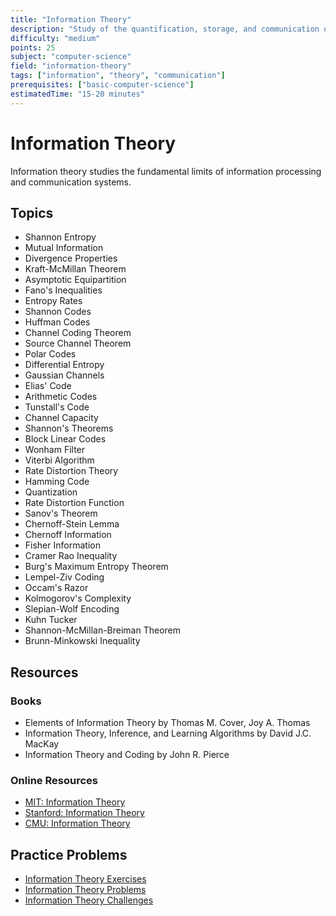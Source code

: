 ```yaml
---
title: "Information Theory"
description: "Study of the quantification, storage, and communication of information"
difficulty: "medium"
points: 25
subject: "computer-science"
field: "information-theory"
tags: ["information", "theory", "communication"]
prerequisites: ["basic-computer-science"]
estimatedTime: "15-20 minutes"
---
```


# Information Theory

Information theory studies the fundamental limits of information processing and communication systems.

## Topics

- Shannon Entropy
- Mutual Information
- Divergence Properties
- Kraft-McMillan Theorem
- Asymptotic Equipartition
- Fano's Inequalities
- Entropy Rates
- Shannon Codes
- Huffman Codes
- Channel Coding Theorem
- Source Channel Theorem
- Polar Codes
- Differential Entropy
- Gaussian Channels
- Elias' Code
- Arithmetic Codes
- Tunstall's Code
- Channel Capacity
- Shannon's Theorems
- Block Linear Codes
- Wonham Filter
- Viterbi Algorithm
- Rate Distortion Theory
- Hamming Code
- Quantization
- Rate Distortion Function
- Sanov's Theorem
- Chernoff-Stein Lemma
- Chernoff Information
- Fisher Information
- Cramer Rao Inequality
- Burg's Maximum Entropy Theorem
- Lempel-Ziv Coding
- Occam's Razor
- Kolmogorov's Complexity
- Slepian-Wolf Encoding
- Kuhn Tucker
- Shannon-McMillan-Breiman Theorem
- Brunn-Minkowski Inequality

## Resources

### Books

- Elements of Information Theory by Thomas M. Cover, Joy A. Thomas
- Information Theory, Inference, and Learning Algorithms by David J.C. MacKay
- Information Theory and Coding by John R. Pierce

### Online Resources

- [MIT: Information Theory](https://ocw.mit.edu/courses/electrical-engineering-and-computer-science/6-441-information-theory-spring-2016/)
- [Stanford: Information Theory](https://www.coursera.org/learn/information-theory)
- [CMU: Information Theory](https://www.cs.cmu.edu/~venkatg/teaching/ITCS-spr2013/)

## Practice Problems

- [Information Theory Exercises](https://www.cs.cornell.edu/courses/cs6830/2019sp/)
- [Information Theory Problems](https://www.cs.cmu.edu/~venkatg/teaching/ITCS-spr2013/)
- [Information Theory Challenges](https://www.coursera.org/learn/information-theory) 